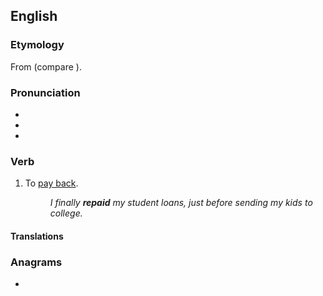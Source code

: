 ==English==

===Etymology===
From {{etyl|fro|en}} {{m|fro|repaier||to pay back}} (compare {{cog|fr|repayer||to pay again}}).

===Pronunciation===
* {{IPA|en|/ɹiˈpeɪ/}}
* {{audio|en|en-us-repay.ogg|Audio (US)}}
* {{rhymes|en|eɪ}}

===Verb===
{{en-verb|repays|repaying|repaid}}

# To [[pay back]].
#: ''I finally '''repaid''' my student loans, just before sending my kids to college.''

====Translations====
{{trans-see|pay back}}

===Anagrams===
* {{anagrams|en|a=aepry|Payer|apery|payer|peary|praye|rapey}}